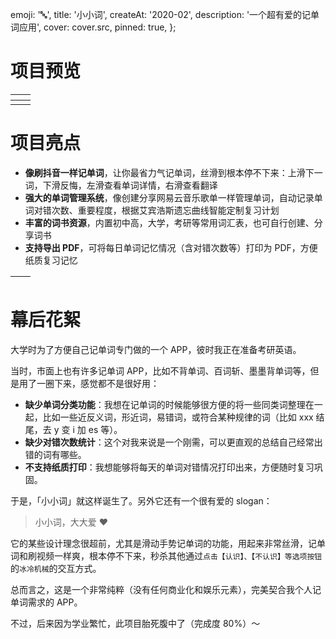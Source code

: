 
  emoji: '🔤',
  title: '小小词',
  createAt: '2020-02',
  description: '一个超有爱的记单词应用',
  cover: cover.src,
  pinned: true,
};

# 项目预览





| <TableImage src={home.src} alt='词书首页'/>  | <TableImage src={abandon.src} alt='单词翻译'/> |
| :------------------------------------------: | ---------------------------------------------- |
| <TableImage src={words.src} alt='单词列表'/> | <TableImage src={word.src} alt='单词详情'/>    |

# 项目亮点

- **像刷抖音一样记单词**，让你最省力气记单词，丝滑到根本停不下来：上滑下一词，下滑反悔，左滑查看单词详情，右滑查看翻译
- **强大的单词管理系统**，像创建分享网易云音乐歌单一样管理单词，自动记录单词对错次数、重要程度，根据艾宾浩斯遗忘曲线智能定制复习计划
- **丰富的词书资源**，内置初中高，大学，考研等常用词汇表，也可自行创建、分享词书
- **支持导出 PDF**，可将每日单词记忆情况（含对错次数等）打印为 PDF，方便纸质复习记忆



| <TableImage src={books.src} alt='词书列表'/> | <TableImage src={pdf.src} alt='导出词书'/> |
| :------------------------------------------: | ------------------------------------------ |

# 幕后花絮

大学时为了方便自己记单词专门做的一个 APP，彼时我正在准备考研英语。

当时，市面上也有许多记单词 APP，比如不背单词、百词斩、墨墨背单词等，但是用了一圈下来，感觉都不是很好用：

- **缺少单词分类功能**：我想在记单词的时候能够很方便的将一些同类词整理在一起，比如一些近反义词，形近词，易错词，或符合某种规律的词（比如 xxx 结尾，去 y 变 i 加 es 等）。
- **缺少对错次数统计**：这个对我来说是一个刚需，可以更直观的总结自己经常出错的词有哪些。
- **不支持纸质打印**：我想能够将每天的单词对错情况打印出来，方便随时复习巩固。

于是，「小小词」就这样诞生了。另外它还有一个很有爱的 slogan：

> 小小词，大大爱 ❤️

它的某些设计理念很超前，尤其是滑动手势记单词的功能，用起来非常丝滑，记单词和刷视频一样爽，根本停不下来，秒杀其他通过`点击【认识】、【不认识】等选项按钮`的`冰冷机械`的交互方式。

总而言之，这是一个非常纯粹（没有任何商业化和娱乐元素），完美契合我个人记单词需求的 APP。

不过，后来因为学业繁忙，此项目胎死腹中了（完成度 80%）～
